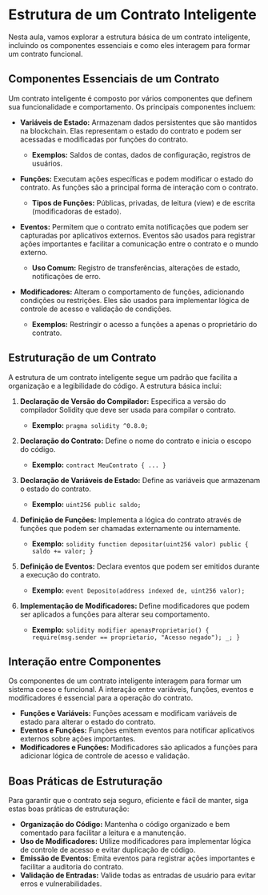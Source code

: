 # Estrutura de um Contrato Inteligente

Nesta aula, vamos explorar a estrutura básica de um contrato inteligente, incluindo os componentes essenciais e como eles interagem para formar um contrato funcional.

## Componentes Essenciais de um Contrato

Um contrato inteligente é composto por vários componentes que definem sua funcionalidade e comportamento. Os principais componentes incluem:

- **Variáveis de Estado:** Armazenam dados persistentes que são mantidos na blockchain. Elas representam o estado do contrato e podem ser acessadas e modificadas por funções do contrato.

  - **Exemplos:** Saldos de contas, dados de configuração, registros de usuários.

- **Funções:** Executam ações específicas e podem modificar o estado do contrato. As funções são a principal forma de interação com o contrato.

  - **Tipos de Funções:** Públicas, privadas, de leitura (view) e de escrita (modificadoras de estado).

- **Eventos:** Permitem que o contrato emita notificações que podem ser capturadas por aplicativos externos. Eventos são usados para registrar ações importantes e facilitar a comunicação entre o contrato e o mundo externo.

  - **Uso Comum:** Registro de transferências, alterações de estado, notificações de erro.

- **Modificadores:** Alteram o comportamento de funções, adicionando condições ou restrições. Eles são usados para implementar lógica de controle de acesso e validação de condições.
  - **Exemplos:** Restringir o acesso a funções a apenas o proprietário do contrato.

## Estruturação de um Contrato

A estrutura de um contrato inteligente segue um padrão que facilita a organização e a legibilidade do código. A estrutura básica inclui:

1. **Declaração de Versão do Compilador:** Especifica a versão do compilador Solidity que deve ser usada para compilar o contrato.

   - **Exemplo:** `pragma solidity ^0.8.0;`

2. **Declaração do Contrato:** Define o nome do contrato e inicia o escopo do código.

   - **Exemplo:** `contract MeuContrato { ... }`

3. **Declaração de Variáveis de Estado:** Define as variáveis que armazenam o estado do contrato.

   - **Exemplo:** `uint256 public saldo;`

4. **Definição de Funções:** Implementa a lógica do contrato através de funções que podem ser chamadas externamente ou internamente.

   - **Exemplo:** `solidity
function depositar(uint256 valor) public {
    saldo += valor;
}     `

5. **Definição de Eventos:** Declara eventos que podem ser emitidos durante a execução do contrato.

   - **Exemplo:** `event Deposito(address indexed de, uint256 valor);`

6. **Implementação de Modificadores:** Define modificadores que podem ser aplicados a funções para alterar seu comportamento.
   - **Exemplo:** `solidity
modifier apenasProprietario() {
    require(msg.sender == proprietario, "Acesso negado");
    _;
}     `

## Interação entre Componentes

Os componentes de um contrato inteligente interagem para formar um sistema coeso e funcional. A interação entre variáveis, funções, eventos e modificadores é essencial para a operação do contrato.

- **Funções e Variáveis:** Funções acessam e modificam variáveis de estado para alterar o estado do contrato.
- **Eventos e Funções:** Funções emitem eventos para notificar aplicativos externos sobre ações importantes.
- **Modificadores e Funções:** Modificadores são aplicados a funções para adicionar lógica de controle de acesso e validação.

## Boas Práticas de Estruturação

Para garantir que o contrato seja seguro, eficiente e fácil de manter, siga estas boas práticas de estruturação:

- **Organização do Código:** Mantenha o código organizado e bem comentado para facilitar a leitura e a manutenção.
- **Uso de Modificadores:** Utilize modificadores para implementar lógica de controle de acesso e evitar duplicação de código.
- **Emissão de Eventos:** Emita eventos para registrar ações importantes e facilitar a auditoria do contrato.
- **Validação de Entradas:** Valide todas as entradas de usuário para evitar erros e vulnerabilidades.
